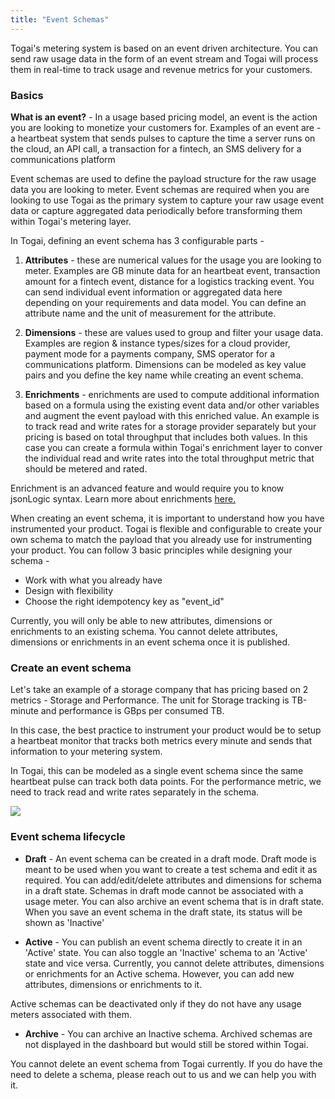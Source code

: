 ```yaml
---
title: "Event Schemas"
---
```


Togai's metering system is based on an event driven architecture. You can send raw usage data in the form of an event stream and Togai will process them in real-time to track usage and revenue metrics for your customers.

### Basics

<Tip>**What is an event?** - In a usage based pricing model, an event is the action you are looking to monetize your customers for. Examples of an event are - a heartbeat system that sends pulses to capture the time a server runs on the cloud, an API call, a transaction for a fintech, an SMS delivery for a communications platform </Tip>

Event schemas are used to define the payload structure for the raw usage data you are looking to meter. Event schemas are required when you are looking to use Togai as the primary system to capture your raw usage event data or capture aggregated data periodically before transforming them within Togai's metering layer.

In Togai, defining an event schema has 3 configurable parts - 

1. **Attributes** - these are numerical values for the usage you are looking to meter. Examples are GB minute data for an heartbeat event, transaction amount for a fintech event, distance for a logistics tracking event. You can send individual event information or aggregated data here depending on your requirements and data model. You can define an attribute name and the unit of measurement for the attribute.

2. **Dimensions** - these are values used to group and filter your usage data. Examples are region & instance types/sizes for a cloud provider, payment mode for a payments company, SMS operator for a communications platform. Dimensions can be modeled as key value pairs and you define the key name while creating an event schema.

3. **Enrichments** - enrichments are used to compute additional information based on a formula using the existing event data and/or other variables and augment the event payload with this enriched value. An example is to track read and write rates for a storage provider separately but your pricing is based on total throughput that includes both values. In this case you can create a formula within Togai's enrichment layer to conver the individual read and write rates into the total throughput metric that should be metered and rated.

<Note>Enrichment is an advanced feature and would require you to know jsonLogic syntax. Learn more about enrichments [here.](/docs/event-enrichments) </Note>

When creating an event schema, it is important to understand how you have instrumented your product. Togai is flexible and configurable to create your own schema to match the payload that you already use for instrumenting your product. You can follow 3 basic principles while designing your schema - 

* Work with what you already have
* Design with flexibility
* Choose the right idempotency key as "event_id"

<Warning>Currently, you will only be able to new attributes, dimensions or enrichments to an existing schema. You cannot delete attributes, dimensions or enrichments in an event schema once it is published.</Warning>


### Create an event schema

Let's take an example of a storage company that has pricing based on 2 metrics - Storage and Performance. The unit for Storage tracking is TB-minute and performance is GBps per consumed TB.

In this case, the best practice to instrument your product would be to setup a heartbeat monitor that tracks both metrics every minute and sends that information to your metering system. 

In Togai, this can be modeled as a single event schema since the same heartbeat pulse can track both data points. For the performance metric, we need to track read and write rates separately in the schema.

<Frame caption="Example of an event schema for a cloud storage provider">
  <img src="/docs/images/event-schema-example.png" />
</Frame>


### Event schema lifecycle

* **Draft** - An event schema can be created in a draft mode. Draft mode is meant to be used when you want to create a test schema and edit it as required. You can add/edit/delete attributes and dimensions for schema in a draft state. Schemas in draft mode cannot be associated with a usage meter. You can also archive an event schema that is in draft state. When you save an event schema in the draft state, its status will be shown as 'Inactive'

* **Active** - You can publish an event schema directly to create it in an 'Active' state. You can also toggle an 'Inactive' schema to an 'Active' state and vice versa. Currently, you cannot delete attributes, dimensions or enrichments for an Active schema. However, you can add new attributes, dimensions or enrichments to it.

<Note>Active schemas can be deactivated only if they do not have any usage meters associated with them.</Note>

* **Archive** - You can archive an Inactive schema. Archived schemas are not displayed in the dashboard but would still be stored within Togai.

<Info>You cannot delete an event schema from Togai currently. If you do have the need to delete a schema, please reach out to us and we can help you with it.</Info>
